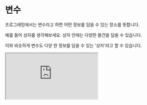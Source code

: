 # 변수

프로그래밍에서는 변수라고 하면 어떤 정보를 담을 수 있는 장소를 뜻합니다.

예를 들어 상자를 생각해보세요. 상자 안에는 다양한 물건을 담을 수 있습니다.

이와 비슷하게 변수도 다양 한 정보를 담을 수 있는 '상자'라고 할 수 있습니다.

<iframe
  loading="lazy"
  className="youtube"
  src="https://www.youtube.com/embed/Qu5_eBK6OkI"
  title="YouTube video player"
  allow="accelerometer; autoplay; clipboard-write; encrypted-media; gyroscope; picture-in-picture"
/>

## 변수 선언하기

변수를 만들려면 다음과 같은 방법을 사용할 수 있습니다.

```py
name = data
```

에서 NAME은 변수의 이름을 뜻하고 DATA는 값입니다.

이렇게 하면 변수를 만들 수 있습니다.

<iframe
  loading="lazy"
  title="Python IDLE Trinket"
  src="https://trinket.io/embed/python/a5d980683b"
  height="400"
/>

## 변수 사용 방법

변수를 사용하기 위해서는 변수의 이름을 print()안에 넣으면 변수 이름이 출력되지 않고 변수의 값이 출력됩니다.

```py
name = 'John'
print(name)
```

파이썬에서 변수의 이름은 대문자 소문자가 구별됩니다.

NAME과 name은 대문자와 수문자가 다르기 때문에 다른 변수입니다.

## 변수 이름을 만들때 규칙

변수를 만들 때 매우 다양한 규칙이 있습니다.

1. 영문자 (대문자, 소문자), 숫자, 언더바 (\_) 만 사용할 수 있습니다.
2. 변수의 이름의 첫 자리는 숫자이면 안됩니다.
3. 파이썬 키워드는 변수의 이름으로 사용할 수 없습니다 (키워드에 대한 더 자세한 내용은 조금 뒤에 배우겠습니다)


<Quiz
  quiz={{
    quizTitle: "파이썬 퀴즈 2",
    quizSynopsis:
      "변수 대해 공부한 후 파이썬 퀴즈를 통해 더 자세히 알아보세요. 퀴즈를 시작하기 위해 아래 버튼을 클릭하세요.",
    nrOfQuestions: "2",
    questions: [
      {
        question: "다음 중 변수 이름에 허용되는 문자를 선택하세요",
        questionType: "text",
        answerSelectionType: "single",
        answers: ["!ilovepython", "#ilovepython", "i@python", "i_love_python"],
        correctAnswer: "4",
        explanation:
          "!#@ 등의 특수 문자가 포함되어 있으면 안됩니다. 하지만 _는 사용해도 됩니다.",
        point: "40",
      },
      {
        question: "입력을 받고 변수 안에 그 값을 저장하세요",
        questionType: "text",
        answerSelectionType: "single",
        answers: [
          'name = input("이름을 입력하세요: ")',
          'input("이름을 입력하세요: ") = name',
          'input = name("이름을 입력하세요: ")',
          'name("이름을 입력하세요: ") = input',
        ],
        correctAnswer: "1",
        explanation:
          "input()는 파이썬에서 사용자가 입력하는 함수입니다. 그리도 name = 형태로 name에 그 값을 저장할 수 있습니다",
        point: "60",
      },
    ],
  }}
/>
